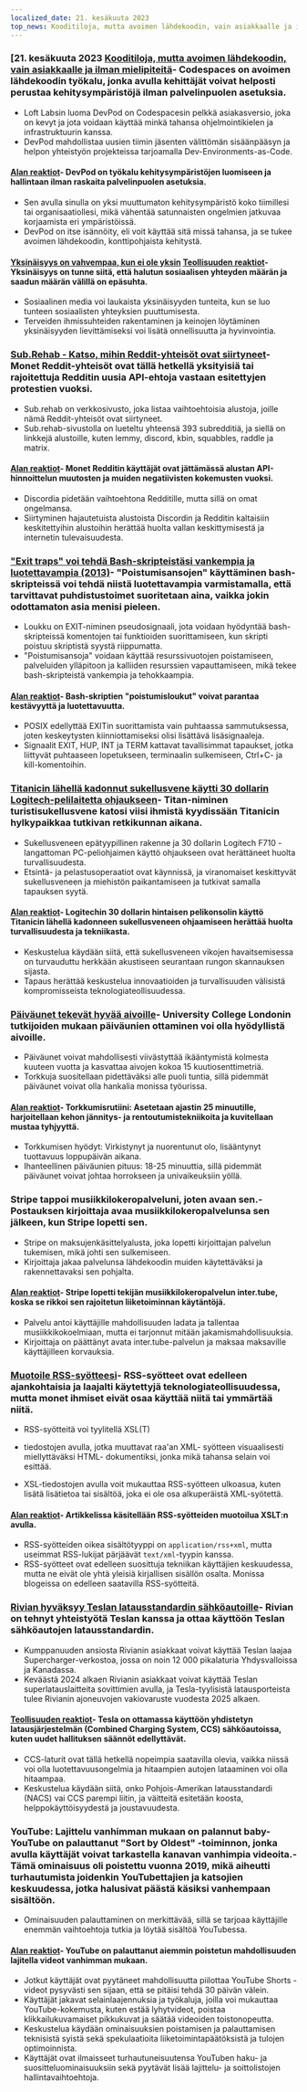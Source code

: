 ```yaml
---
localized_date: 21. kesäkuuta 2023
top_news: Kooditiloja, mutta avoimen lähdekoodin, vain asiakkaalle ja ilman mielipiteitä
---
```




<CallToAction />

<Steps>

### [21. kesäkuuta 2023 [Kooditiloja, mutta avoimen lähdekoodin, vain asiakkaalle ja ilman mielipiteitä](https://devpod.sh/)- Codespaces on avoimen lähdekoodin työkalu, jonka avulla kehittäjät voivat helposti perustaa kehitysympäristöjä ilman palvelinpuolen asetuksia.

- Loft Labsin luoma DevPod on Codespacesin pelkkä asiakasversio, joka on kevyt ja jota voidaan käyttää minkä tahansa ohjelmointikielen ja infrastruktuurin kanssa.
- DevPod mahdollistaa uusien tiimin jäsenten välittömän sisäänpääsyn ja helpon yhteistyön projekteissa tarjoamalla Dev-Environments-as-Code.

#### [Alan reaktiot](http://news.ycombinator.com/item?id=36407477)- DevPod on työkalu kehitysympäristöjen luomiseen ja hallintaan ilman raskaita palvelinpuolen asetuksia.

- Sen avulla sinulla on yksi muuttumaton kehitysympäristö koko tiimillesi tai organisaatiollesi, mikä vähentää satunnaisten ongelmien jatkuvaa korjaamista eri ympäristöissä.
- DevPod on itse isännöity, eli voit käyttää sitä missä tahansa, ja se tukee avoimen lähdekoodin, konttipohjaista kehitystä.

#### [Yksinäisyys on vahvempaa, kun ei ole yksin](https://pubmed.ncbi.nlm.nih.gov/37293324/) [Teollisuuden reaktiot](http://news.ycombinator.com/item?id=36403280)- Yksinäisyys on tunne siitä, että halutun sosiaalisen yhteyden määrän ja saadun määrän välillä on epäsuhta.

- Sosiaalinen media voi laukaista yksinäisyyden tunteita, kun se luo tunteen sosiaalisten yhteyksien puuttumisesta.
- Terveiden ihmissuhteiden rakentaminen ja keinojen löytäminen yksinäisyyden lievittämiseksi voi lisätä onnellisuutta ja hyvinvointia.

### [Sub.Rehab - Katso, mihin Reddit-yhteisöt ovat siirtyneet](https://sub.rehab/)- Monet Reddit-yhteisöt ovat tällä hetkellä yksityisiä tai rajoitettuja Redditin uusia API-ehtoja vastaan esitettyjen protestien vuoksi.

- Sub.rehab on verkkosivusto, joka listaa vaihtoehtoisia alustoja, joille nämä Reddit-yhteisöt ovat siirtyneet.
- Sub.rehab-sivustolla on lueteltu yhteensä 393 subredditiä, ja siellä on linkkejä alustoille, kuten lemmy, discord, kbin, squabbles, raddle ja matrix.

#### [Alan reaktiot](http://news.ycombinator.com/item?id=36401999)- Monet Redditin käyttäjät ovat jättämässä alustan API-hinnoittelun muutosten ja muiden negatiivisten kokemusten vuoksi.

- Discordia pidetään vaihtoehtona Redditille, mutta sillä on omat ongelmansa.
- Siirtyminen hajautetuista alustoista Discordin ja Redditin kaltaisiin keskitettyihin alustoihin herättää huolta vallan keskittymisestä ja internetin tulevaisuudesta.

### ["Exit traps" voi tehdä Bash-skripteistäsi vankempia ja luotettavampia (2013)](http://redsymbol.net/articles/bash-exit-traps/)- "Poistumisansojen" käyttäminen bash-skripteissä voi tehdä niistä luotettavampia varmistamalla, että tarvittavat puhdistustoimet suoritetaan aina, vaikka jokin odottamaton asia menisi pieleen.

- Loukku on EXIT-niminen pseudosignaali, jota voidaan hyödyntää bash-skripteissä komentojen tai funktioiden suorittamiseen, kun skripti poistuu skriptistä syystä riippumatta.
- "Poistumisansoja" voidaan käyttää resurssivuotojen poistamiseen, palveluiden ylläpitoon ja kalliiden resurssien vapauttamiseen, mikä tekee bash-skripteistä vankempia ja tehokkaampia.

#### [Alan reaktiot](http://news.ycombinator.com/item?id=36400465)- Bash-skriptien "poistumisloukut" voivat parantaa kestävyyttä ja luotettavuutta.

- POSIX edellyttää EXITin suorittamista vain puhtaassa sammutuksessa, joten keskeytysten kiinniottamiseksi olisi lisättävä lisäsignaaleja.
- Signaalit EXIT, HUP, INT ja TERM kattavat tavallisimmat tapaukset, jotka liittyvät puhtaaseen lopetukseen, terminaalin sulkemiseen, Ctrl+C- ja kill-komentoihin.

### [Titanicin lähellä kadonnut sukellusvene käytti 30 dollarin Logitech-pelilaitetta ohjaukseen](https://arstechnica.com/gaming/2023/06/submarine-missing-near-titanic-used-a-30-logitech-gamepad-for-steering/)- Titan-niminen turistisukellusvene katosi viisi ihmistä kyydissään Titanicin hylkypaikkaa tutkivan retkikunnan aikana.

- Sukellusveneen epätyypillinen rakenne ja 30 dollarin Logitech F710 -langattoman PC-peliohjaimen käyttö ohjaukseen ovat herättäneet huolta turvallisuudesta.
- Etsintä- ja pelastusoperaatiot ovat käynnissä, ja viranomaiset keskittyvät sukellusveneen ja miehistön paikantamiseen ja tutkivat samalla tapauksen syytä.

#### [Alan reaktiot](http://news.ycombinator.com/item?id=36407781)- Logitechin 30 dollarin hintaisen pelikonsolin käyttö Titanicin lähellä kadonneen sukellusveneen ohjaamiseen herättää huolta turvallisuudesta ja tekniikasta.

- Keskustelua käydään siitä, että sukellusveneen vikojen havaitsemisessa on turvauduttu herkkään akustiseen seurantaan rungon skannauksen sijasta.
- Tapaus herättää keskustelua innovaatioiden ja turvallisuuden välisistä kompromisseista teknologiateollisuudessa.

### [Päiväunet tekevät hyvää aivoille](https://www.bbc.com/news/health-65950168)- University College Londonin tutkijoiden mukaan päiväunien ottaminen voi olla hyödyllistä aivoille.

- Päiväunet voivat mahdollisesti viivästyttää ikääntymistä kolmesta kuuteen vuotta ja kasvattaa aivojen kokoa 15 kuutiosenttimetriä.
- Torkkuja suositellaan pidettäväksi alle puoli tuntia, sillä pidemmät päiväunet voivat olla hankalia monissa työurissa.

#### [Alan reaktiot](http://news.ycombinator.com/item?id=36399503)- Torkkumisrutiini: Asetetaan ajastin 25 minuutille, harjoitellaan kehon jännitys- ja rentoutumistekniikoita ja kuvitellaan mustaa tyhjyyttä.

- Torkkumisen hyödyt: Virkistynyt ja nuorentunut olo, lisääntynyt tuottavuus loppupäivän aikana.
- Ihanteellinen päiväunien pituus: 18-25 minuuttia, sillä pidemmät päiväunet voivat johtaa horrokseen ja univaikeuksiin yöllä.

### Stripe tappoi musiikkilokeropalveluni, joten avaan sen.- Postauksen kirjoittaja avaa musiikkilokeropalvelunsa sen jälkeen, kun Stripe lopetti sen.

- Stripe on maksujenkäsittelyalusta, joka lopetti kirjoittajan palvelun tukemisen, mikä johti sen sulkemiseen.
- Kirjoittaja jakaa palvelunsa lähdekoodin muiden käytettäväksi ja rakennettavaksi sen pohjalta.

#### [Alan reaktiot](http://news.ycombinator.com/item?id=36403607)- Stripe lopetti tekijän musiikkilokeropalvelun inter.tube, koska se rikkoi sen rajoitetun liiketoiminnan käytäntöjä.

- Palvelu antoi käyttäjille mahdollisuuden ladata ja tallentaa musiikkikokoelmiaan, mutta ei tarjonnut mitään jakamismahdollisuuksia.
- Kirjoittaja on päättänyt avata inter.tube-palvelun ja maksaa maksaville käyttäjilleen korvauksia.

### [Muotoile RSS-syötteesi](https://darekkay.com/blog/rss-styling/)- RSS-syötteet ovat edelleen ajankohtaisia ja laajalti käytettyjä teknologiateollisuudessa, mutta monet ihmiset eivät osaa käyttää niitä tai ymmärtää niitä.

- RSS-syötteitä voi tyylitellä XSL(T)

- tiedostojen avulla, jotka muuttavat raa'an XML- syötteen visuaalisesti miellyttäväksi HTML- dokumentiksi, jonka mikä tahansa selain voi esittää.

- XSL-tiedostojen avulla voit mukauttaa RSS-syötteen ulkoasua, kuten lisätä lisätietoa tai sisältöä, joka ei ole osa alkuperäistä XML-syötettä.

#### [Alan reaktiot](http://news.ycombinator.com/item?id=36401854)- Artikkelissa käsitellään RSS-syötteiden muotoilua XSLT:n avulla.

- RSS-syötteiden oikea sisältötyyppi on `application/rss+xml`, mutta useimmat RSS-lukijat pärjäävät `text/xml`-tyypin kanssa.
- RSS-syötteet ovat edelleen suosittuja tekniikan käyttäjien keskuudessa, mutta ne eivät ole yhtä yleisiä kirjallisen sisällön osalta. Monissa blogeissa on edelleen saatavilla RSS-syötteitä.

### [Rivian hyväksyy Teslan latausstandardin sähköautoille](https://ev-edition.com/2023/06/rivian-joins-forces-with-tesla-embracing-their-charging-standard-for-electric-vehicles/)- Rivian on tehnyt yhteistyötä Teslan kanssa ja ottaa käyttöön Teslan sähköautojen latausstandardin.

- Kumppanuuden ansiosta Rivianin asiakkaat voivat käyttää Teslan laajaa Supercharger-verkostoa, jossa on noin 12 000 pikalaturia Yhdysvalloissa ja Kanadassa.
- Keväästä 2024 alkaen Rivianin asiakkaat voivat käyttää Teslan superlatauslaitteita sovittimien avulla, ja Tesla-tyylisistä latausporteista tulee Rivianin ajoneuvojen vakiovaruste vuodesta 2025 alkaen.

#### [Teollisuuden reaktiot](http://news.ycombinator.com/item?id=36403494)- Tesla on ottamassa käyttöön yhdistetyn latausjärjestelmän (Combined Charging System, CCS) sähköautoissa, kuten uudet hallituksen säännöt edellyttävät.

- CCS-laturit ovat tällä hetkellä nopeimpia saatavilla olevia, vaikka niissä voi olla luotettavuusongelmia ja hitaampien autojen lataaminen voi olla hitaampaa.
- Keskustelua käydään siitä, onko Pohjois-Amerikan latausstandardi (NACS) vai CCS parempi liitin, ja väitteitä esitetään koosta, helppokäyttöisyydestä ja joustavuudesta.

### YouTube: Lajittelu vanhimman mukaan on palannut baby- YouTube on palauttanut "Sort by Oldest" -toiminnon, jonka avulla käyttäjät voivat tarkastella kanavan vanhimpia videoita.- Tämä ominaisuus oli poistettu vuonna 2019, mikä aiheutti turhautumista joidenkin YouTubettajien ja katsojien keskuudessa, jotka halusivat päästä käsiksi vanhempaan sisältöön.

- Ominaisuuden palauttaminen on merkittävää, sillä se tarjoaa käyttäjille enemmän vaihtoehtoja tutkia ja löytää sisältöä YouTubessa.

#### [Alan reaktiot](http://news.ycombinator.com/item?id=36410777)- YouTube on palauttanut aiemmin poistetun mahdollisuuden lajitella videot vanhimman mukaan.

- Jotkut käyttäjät ovat pyytäneet mahdollisuutta piilottaa YouTube Shorts -videot pysyvästi sen sijaan, että se pitäisi tehdä 30 päivän välein.
- Käyttäjät jakavat selainlaajennuksia ja työkaluja, joilla voi mukauttaa YouTube-kokemusta, kuten estää lyhytvideot, poistaa klikkailukuvamaiset pikkukuvat ja säätää videoiden toistonopeutta.
- Keskustelua käydään ominaisuuksien poistamisen ja palauttamisen teknisistä syistä sekä spekulaatioita liiketoimintapäätöksistä ja tulojen optimoinnista.
- Käyttäjät ovat ilmaisseet turhautuneisuutensa YouTuben haku- ja suositteluominaisuuksiin sekä pyytävät lisää lajittelu- ja soittolistojen hallintavaihtoehtoja.

</Steps>
